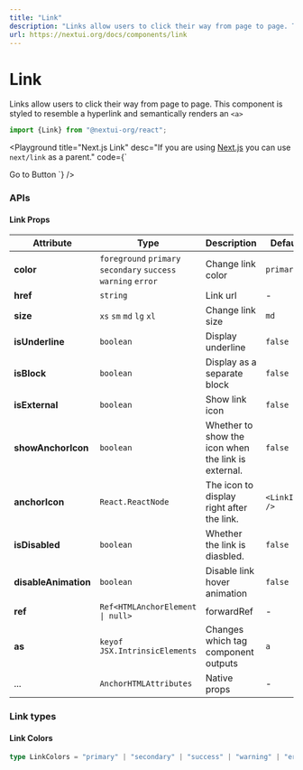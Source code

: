 ```yaml
---
title: "Link"
description: "Links allow users to click their way from page to page. This component is styled to resemble a hyperlink and semantically renders an <a>"
url: https://nextui.org/docs/components/link
---
```


# Link

Links allow users to click their way from page to page. This component is styled to resemble a hyperlink and semantically renders an `<a>`

```jsx
import {Link} from "@nextui-org/react";
```

<CarbonAd />

<Spacer y={2} />

<Playground
  title="Default"
  desc="You can use it to navigate between pages."
  files={linkContent.link}
/>

<Playground
  title="Colors"
  desc="You can use the `color` property to change `Link` color."
  files={linkContent.color}
/>

<Playground
  title="Variants"
  desc="You can choose between different styles of links."
  files={linkContent.variation}
/>

<Playground
  title="Block"
  desc="You can use the `block` property to display a separate block."
  files={linkContent.block}
/>

<Playground
  title="External Link"
  desc="Open link in new tab with the `isExternal` prop, you can also define custom `externalIcon` by yourself."
  files={linkContent.external}
/>

<Playground
  title="Next.js Link"
  desc="If you are using [Next.js](https://nextjs.org) you can use `next/link` as a parent."
  code={`<NextLink href="/docs/components/button">
  <Link block color="secondary">
    Go to Button
  </Link>
</NextLink>
`}
/>

<Playground
  title="Custom Link"
  desc="You can implement your own link component on top of `Link`."
  files={linkContent.custom}
/>

<Spacer y={3} />

### APIs

<Spacer y={2} />

#### Link Props

| Attribute            | Type                                                           | Description                                         | Default        |
| -------------------- | -------------------------------------------------------------- | --------------------------------------------------- | -------------- |
| **color**            | `foreground` `primary` `secondary` `success` `warning` `error` | Change link color                                   | `primary`      |
| **href**             | `string`                                                       | Link url                                            | -              |
| **size**             | `xs` `sm` `md` `lg` `xl`                                       | Change link size                                    | `md`           |
| **isUnderline**      | `boolean`                                                      | Display underline                                   | `false`        |
| **isBlock**          | `boolean`                                                      | Display as a separate block                         | `false`        |
| **isExternal**       | `boolean`                                                      | Show link icon                                      | `false`        |
| **showAnchorIcon**   | `boolean`                                                      | Whether to show the icon when the link is external. | `false`        |
| **anchorIcon**       | `React.ReactNode`                                              | The icon to display right after the link.           | `<LinkIcon />` |
| **isDisabled**       | `boolean`                                                      | Whether the link is diasbled.                       | `false`        |
| **disableAnimation** | `boolean`                                                      | Disable link hover animation                        | `false`        |
| **ref**              | <Code>Ref<HTMLAnchorElement &#124; null></Code>                | forwardRef                                          | -              |
| **as**               | `keyof JSX.IntrinsicElements`                                  | Changes which tag component outputs                 | `a`            |
| ...                  | `AnchorHTMLAttributes`                                         | Native props                                        | -              |

<Spacer y={2} />

### Link types

<Spacer y={1} />

#### Link Colors

```ts
type LinkColors = "primary" | "secondary" | "success" | "warning" | "error";
```
